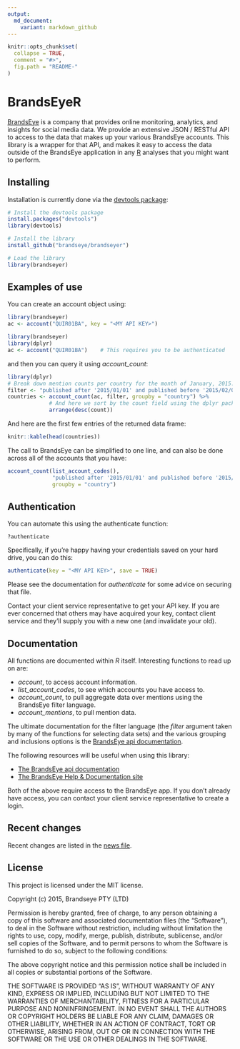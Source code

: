 ```yaml
---
output:
  md_document:
    variant: markdown_github
---
```


<!-- README.md is generated from README.Rmd. Please edit that file -->

```r
knitr::opts_chunk$set(
  collapse = TRUE,
  comment = "#>",
  fig.path = "README-"
)
```

# BrandsEyeR

[BrandsEye][brandseye] is a company that provides online monitoring, analytics,
and insights for social media data. We provide an extensive JSON / RESTful API
to access to the data that makes up your various BrandsEye accounts. This 
library is a wrapper for that API, and makes it easy to access the data outside
of the BrandsEye application in any [R][R] analyses that you might want to
perform.

## Installing

Installation is currently done via the [devtools package][devtools]:

```r
# Install the devtools package
install.packages("devtools")
library(devtools)

# Install the library
install_github("brandseye/brandseyer")

# Load the library
library(brandseyer)
```

## Examples of use

You can create an account object using:

```r
library(brandseyer)
ac <- account("QUIR01BA", key = "<MY API KEY>")    
```    

```r
library(brandseyer)
library(dplyr)
ac <- account("QUIR01BA")    # This requires you to be authenticated
```

and then you can query it using *account_count*:

```r
library(dplyr)
# Break down mention counts per country for the month of January, 2015.
filter <- "published after '2015/01/01' and published before '2015/02/01'"
countries <- account_count(ac, filter, groupby = "country") %>%
             # And here we sort by the count field using the dplyr package
             arrange(desc(count))
```

And here are the first few entries of the returned data frame:

```r
knitr::kable(head(countries))
```
    
The call to BrandsEye can be simplified to one line, and can also be done 
across all of the accounts that you have:

```r

account_count(list_account_codes(), 
              "published after '2015/01/01' and published before '2015/02/01'",
              groupby = "country")
```
    
## Authentication

You can automate this using the authenticate function:

    ?authenticate
    
Specifically, if you're happy having your credentials saved on your hard drive, 
you can do this:

```r
authenticate(key = "<MY API KEY>", save = TRUE)
```
    
Please see the documentation for *authenticate* for some advice on securing that file.

Contact your client service representative to get your API key. If you are ever 
concerned that others may have acquired your key, contact client service and they'll
supply you with a new one (and invalidate your old).
    
## Documentation

All functions are documented within *R* itself. Interesting functions to read
up on are: 

* *account*, to access account information.
* *list_account_codes*, to see which accounts you have access to.
* *account_count*, to pull aggregate data over mentions using the BrandsEye filter language.
* *account_mentions*, to pull mention data.
    
The ultimate documentation for the filter language (the *filter* argument 
taken by many of the functions for selecting data sets) and the various
grouping and inclusions options is the [BrandsEye api documentation][api-docs]. 

The following resources will be useful when using this library:

* [The BrandsEye api documentation][api-docs]
* [The BrandsEye Help & Documentation site][help]

Both of the above require access to the BrandsEye app. If you don't
already have access, you can contact your client service representative
to create a login.

## Recent changes

Recent changes are listed in the [news file][NEWS].

## License

This project is licensed under the MIT license. 

Copyright (c) 2015, Brandseye PTY (LTD) 

Permission is hereby granted, free of charge, to any person obtaining
a copy of this software and associated documentation files (the
"Software"), to deal in the Software without restriction, including
without limitation the rights to use, copy, modify, merge, publish,
distribute, sublicense, and/or sell copies of the Software, and to
permit persons to whom the Software is furnished to do so, subject to
the following conditions:

The above copyright notice and this permission notice shall be
included in all copies or substantial portions of the Software.

THE SOFTWARE IS PROVIDED "AS IS", WITHOUT WARRANTY OF ANY KIND,
EXPRESS OR IMPLIED, INCLUDING BUT NOT LIMITED TO THE WARRANTIES OF
MERCHANTABILITY, FITNESS FOR A PARTICULAR PURPOSE AND
NONINFRINGEMENT. IN NO EVENT SHALL THE AUTHORS OR COPYRIGHT HOLDERS BE
LIABLE FOR ANY CLAIM, DAMAGES OR OTHER LIABILITY, WHETHER IN AN ACTION
OF CONTRACT, TORT OR OTHERWISE, ARISING FROM, OUT OF OR IN CONNECTION
WITH THE SOFTWARE OR THE USE OR OTHER DEALINGS IN THE SOFTWARE.

[R]: http://www.r-project.org/
[brandseye]: http://www.brandseye.com
[api-docs]: https://api.brandseye.com/docs
[devtools]: http://www.rstudio.com/products/rpackages/devtools/
[news]: https://github.com/brandseye/brandseyer/blob/master/NEWS.md
[help]: https://help.brandseye.com/